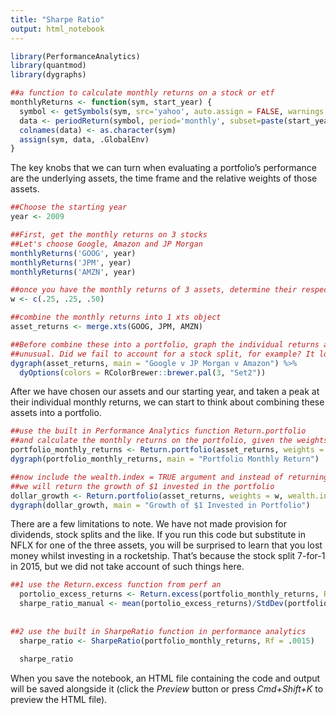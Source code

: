 ```yaml
---
title: "Sharpe Ratio"
output: html_notebook
---
```



```r
library(PerformanceAnalytics)
library(quantmod)
library(dygraphs)

##a function to calculate monthly returns on a stock or etf
monthlyReturns <- function(sym, start_year) {
  symbol <- getSymbols(sym, src='yahoo', auto.assign = FALSE, warnings = FALSE) 
  data <- periodReturn(symbol, period='monthly', subset=paste(start_year, "::", sep =""), type = 'log')
  colnames(data) <- as.character(sym)
  assign(sym, data, .GlobalEnv)
}

```

The key knobs that we can turn when evaluating a portfolio's performance are the underlying assets, the time frame and the relative weights of those assets. 

```r
##Choose the starting year
year <- 2009

##First, get the monthly returns on 3 stocks
##Let's choose Google, Amazon and JP Morgan
monthlyReturns('GOOG', year)
monthlyReturns('JPM', year)
monthlyReturns('AMZN', year)

##once you have the monthly returns of 3 assets, determine their respective weights in the portfolio
w <- c(.25, .25, .50)

##combine the monthly returns into 1 xts object
asset_returns <- merge.xts(GOOG, JPM, AMZN)

##Before combine these into a portfolio, graph the individual returns and see if anything jumps out as 
##unusual. Did we fail to account for a stock split, for example? It looks like something happened to Google in March of 2014, but that something didn't affect JP Morgan or Amazon.
dygraph(asset_returns, main = "Google v JP Morgan v Amazon") %>%
  dyOptions(colors = RColorBrewer::brewer.pal(3, "Set2")) 


```

After we have chosen our assets and our starting year, and taken a peak at their individual monthly returns, we can start to think about combining these assets into a portfolio. 

```r

##use the built in Performance Analytics function Return.portfolio
##and calculate the monthly returns on the portfolio, given the weights chosen above
portfolio_monthly_returns <- Return.portfolio(asset_returns, weights = w)
dygraph(portfolio_monthly_returns, main = "Portfolio Monthly Return")

##now include the wealth.index = TRUE argument and instead of returning monthly returns, 
##we will return the growth of $1 invested in the portfolio
dollar_growth <- Return.portfolio(asset_returns, weights = w, wealth.index = TRUE)
dygraph(dollar_growth, main = "Growth of $1 Invested in Portfolio")

```

There are a few limitations to note. We have not made provision for dividends, stock splits and the like. If you run this code but substitute in NFLX for one of the three assets, you will be surprised to learn that you lost money whilst investing in a rocketship. That's because the stock split 7-for-1 in 2015, but we did not take account of such things here. 

```r

##1 use the Return.excess function from perf an
  portolio_excess_returns <- Return.excess(portfolio_monthly_returns, Rf = .002)
  sharpe_ratio_manual <- mean(portolio_excess_returns)/StdDev(portfolio_monthly_returns)
  
  
##2 use the built in SharpeRatio function in performance analytics
  sharpe_ratio <- SharpeRatio(portfolio_monthly_returns, Rf = .0015)
  
  sharpe_ratio
```



When you save the notebook, an HTML file containing the code and output will be saved alongside it (click the *Preview* button or press *Cmd+Shift+K* to preview the HTML file).